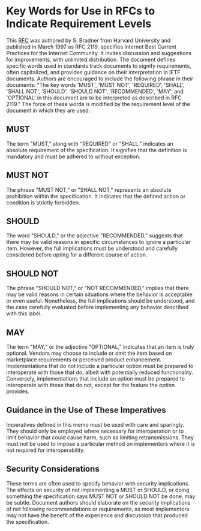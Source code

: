 
# Key Words for Use in RFCs to Indicate Requirement Levels

This [RFC](https://www.ietf.org/rfc/rfc2119.txt) was authored by S. Bradner from Harvard University and published in March 1997 as RFC 2119, specifies Internet Best Current Practices for the Internet Community. It invites discussion and suggestions for improvements, with unlimited distribution. The document defines specific words used in standards track documents to signify requirements, often capitalized, and provides guidance on their interpretation in IETF documents. Authors are encouraged to include the following phrase in their documents: "The key words 'MUST', 'MUST NOT', 'REQUIRED', 'SHALL', 'SHALL NOT', 'SHOULD', 'SHOULD NOT', 'RECOMMENDED', 'MAY', and 'OPTIONAL' in this document are to be interpreted as described in RFC 2119." The force of these words is modified by the requirement level of the document in which they are used.

## MUST

The term "MUST," along with "REQUIRED" or "SHALL," indicates an absolute requirement of the specification. It signifies that the definition is mandatory and must be adhered to without exception.

## MUST NOT

The phrase "MUST NOT," or "SHALL NOT," represents an absolute prohibition within the specification. It indicates that the defined action or condition is strictly forbidden.

## SHOULD

The word "SHOULD," or the adjective "RECOMMENDED," suggests that there may be valid reasons in specific circumstances to ignore a particular item. However, the full implications must be understood and carefully considered before opting for a different course of action.

## SHOULD NOT

The phrase "SHOULD NOT," or "NOT RECOMMENDED," implies that there may be valid reasons in certain situations where the behavior is acceptable or even useful. Nonetheless, the full implications should be understood, and the case carefully evaluated before implementing any behavior described with this label.

## MAY

The term "MAY," or the adjective "OPTIONAL," indicates that an item is truly optional. Vendors may choose to include or omit the item based on marketplace requirements or perceived product enhancement. Implementations that do not include a particular option must be prepared to interoperate with those that do, albeit with potentially reduced functionality. Conversely, implementations that include an option must be prepared to interoperate with those that do not, except for the feature the option provides.

## Guidance in the Use of These Imperatives

Imperatives defined in this memo must be used with care and sparingly. They should only be employed where necessary for interoperation or to limit behavior that could cause harm, such as limiting retransmissions. They must not be used to impose a particular method on implementors where it is not required for interoperability.

## Security Considerations

These terms are often used to specify behavior with security implications. The effects on security of not implementing a MUST or SHOULD, or doing something the specification says MUST NOT or SHOULD NOT be done, may be subtle. Document authors should elaborate on the security implications of not following recommendations or requirements, as most implementors may not have the benefit of the experience and discussion that produced the specification.